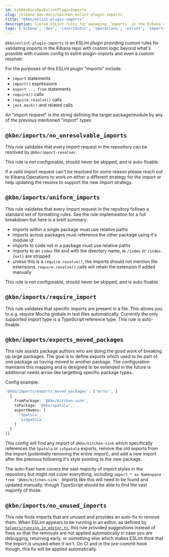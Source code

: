 ```yaml
---
id: kibDevDocsOpsEslintPluginImports
slug: /kibana-dev-docs/ops/kbn-eslint-plugin-imports
title: "@kbn/eslint-plugin-imports"
description: Custom ESLint rules for managing `imports` in the Kibana repository
tags: ['kibana', 'dev', 'contributor', 'operations', 'eslint', 'imports']
---
```


`@kbn/eslint-plugin-imports` is an ESLint plugin providing custom rules for validating imports in the Kibana repo with custom logic beyond what's possible with custom config to eslint-plugin-imports and even a custom resolver.

For the purposes of this ESLint plugin "imports" include:

 - `import` statements
 - `import()` expressions
 - `export ... from` statements
 - `require()` calls
 - `require.resolve()` calls
 - `jest.mock()` and related calls

An "import request" is the string defining the target package/module by any of the previous mentioned "import" types

## `@kbn/imports/no_unresolvable_imports`

This rule validates that every import request in the repository can be resolved by `@kbn/import-resolver`.

This rule is not configurable, should never be skipped, and is auto-fixable.

If a valid import request can't be resolved for some reason please reach out to Kibana Operations to work on either a different strategy for the import or help updating the resolve to support the new import strategy.

## `@kbn/imports/uniform_imports`

This rule validates that every import request in the repsitory follows a standard set of formatting rules. See the rule implemeation for a full breakdown but here is a breif summary:

 - imports within a single package must use relative paths
 - imports across packages must reference the other package using it's module id
 - imports to code not in a package must use relative paths
 - imports to an `index` file end with the directory name, ie `/index` or `/index.{ext}` are stripped
 - unless this is a `require.resolve()`, the imports should not mention file extensions. `require.resolve()` calls will retain the extension if added manually

This rule is not configurable, should never be skipped, and is auto-fixable.

## `@kbn/imports/require_import`

This rule validates that specific imports are present in a file. This allows you to e.g. require Mocha globals in test files automatically. Currently the only supported import type is a TypeScript reference type. This rule is auto-fixable.

## `@kbn/imports/exports_moved_packages`

This rule assists package authors who are doing the good work of breaking up large packages. The goal is to define exports which used to be part of one package as having moved to another package. The configuration maintains this mapping and is designed to be extended in the future is additional needs arrise like targetting specific package types.

Config example:
```ts
'@kbn/imports/exports_moved_packages': ['error', [
  {
    fromPackage: '@kbn/kitchen-sink',
    toPackage: '@kbn/spatula',
    exportNames: [
      'Spatula',
      'isSpatula'
    ]
  }
]]
```

This config will find any import of `@kbn/kitchen-sink` which specifically references the `Spatula` or `isSpatula` exports, remove the old exports from the import (potentially removing the entire import), and add a new import after the previous following it's style pointing to the new package.

The auto-fixer here covers the vast majority of import styles in the repository but might not cover everything, including `import * as Namespace from '@kbn/kitchen-sink'`. Imports like this will need to be found and updated manually, though TypeScript should be able to find the vast majority of those.

## `@kbn/imports/no_unused_imports`

This rule finds imports that are unused and provides an auto-fix to remove them. When ESLint appears to be running in an editor, as defined by [`helpers/running_in_editor.ts`](src/helpers/running_in_editor.ts), this rule provided suggestions instead of fixes so that the removals are not applied automatically in case you are debugging, returning early, or something else which makes ESLint think that the import is unused when it isn't. On CI and in the pre-commit hook though, this fix will be applied automatically.